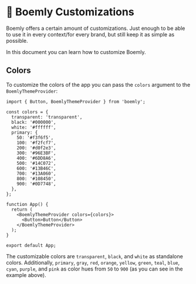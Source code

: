 <Meta title="Customizations" />

# 🎨 Boemly Customizations

Boemly offers a certain amount of customizations. Just enough to be able to use it in every
context/for every brand, but still keep it as simple as possible.

In this document you can learn how to customize Boemly.

## Colors

To customize the colors of the app you can pass the `colors` argument to the `BoemlyThemeProvider`:

```tsx
import { Button, BoemlyThemeProvider } from 'boemly';

const colors = {
  transparent: 'transparent',
  black: '#000000',
  white: '#ffffff',
  primary: {
    50: '#f3f6f5',
    100: '#f2fcf7',
    200: '#d0f2e3',
    300: '#96E3BF',
    400: '#6DD8A6',
    500: '#14C072',
    600: '#13B46C',
    700: '#13A060',
    800: '#108450',
    900: '#0D7748',
  },
};

function App() {
  return (
    <BoemlyThemeProvider colors={colors}>
      <Button>Button</Button>
    </BoemlyThemeProvider>
  );
}

export default App;
```

The customizable colors are `transparent`, `black`, and `white` as standalone colors. Additionally,
`primary`, `gray`, `red`, `orange`, `yellow`, `green`, `teal`, `blue`, `cyan`, `purple`, and `pink`
as color hues from `50` to `900` (as you can see in the example above).
